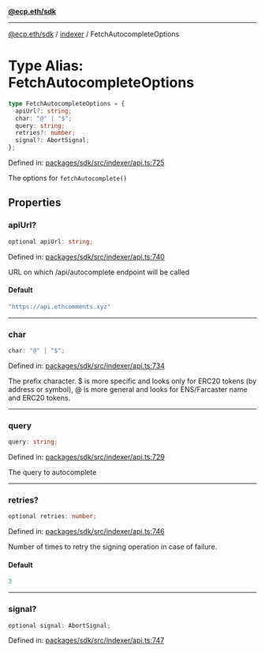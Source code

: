 [**@ecp.eth/sdk**](../../index.mdx)

***

[@ecp.eth/sdk](/sdk-reference/index.mdx) / [indexer](/sdk-reference/indexer/index.mdx) / FetchAutocompleteOptions

# Type Alias: FetchAutocompleteOptions

```ts
type FetchAutocompleteOptions = {
  apiUrl?: string;
  char: "@" | "$";
  query: string;
  retries?: number;
  signal?: AbortSignal;
};
```

Defined in: [packages/sdk/src/indexer/api.ts:725](https://github.com/ecp-eth/comments-monorepo/blob/main/packages/sdk/src/indexer/api.ts#L725)

The options for `fetchAutocomplete()`

## Properties

### apiUrl?

```ts
optional apiUrl: string;
```

Defined in: [packages/sdk/src/indexer/api.ts:740](https://github.com/ecp-eth/comments-monorepo/blob/main/packages/sdk/src/indexer/api.ts#L740)

URL on which /api/autocomplete endpoint will be called

#### Default

```ts
"https://api.ethcomments.xyz"
```

***

### char

```ts
char: "@" | "$";
```

Defined in: [packages/sdk/src/indexer/api.ts:734](https://github.com/ecp-eth/comments-monorepo/blob/main/packages/sdk/src/indexer/api.ts#L734)

The prefix character. $ is more specific and looks only for ERC20 tokens (by address or symbol),
@ is more general and looks for ENS/Farcaster name and ERC20 tokens.

***

### query

```ts
query: string;
```

Defined in: [packages/sdk/src/indexer/api.ts:729](https://github.com/ecp-eth/comments-monorepo/blob/main/packages/sdk/src/indexer/api.ts#L729)

The query to autocomplete

***

### retries?

```ts
optional retries: number;
```

Defined in: [packages/sdk/src/indexer/api.ts:746](https://github.com/ecp-eth/comments-monorepo/blob/main/packages/sdk/src/indexer/api.ts#L746)

Number of times to retry the signing operation in case of failure.

#### Default

```ts
3
```

***

### signal?

```ts
optional signal: AbortSignal;
```

Defined in: [packages/sdk/src/indexer/api.ts:747](https://github.com/ecp-eth/comments-monorepo/blob/main/packages/sdk/src/indexer/api.ts#L747)
